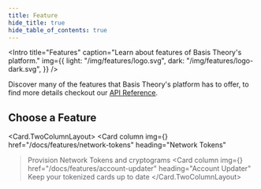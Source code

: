 ```yaml
---
title: Feature
hide_title: true
hide_table_of_contents: true
---
```



<Intro
  title="Features"
  caption="Learn about features of Basis Theory's platform."
  img={{
    light: "/img/features/logo.svg",
    dark: "/img/features/logo-dark.svg",
  }}
/>

Discover many of the features that Basis Theory's platform has to offer, to find more details checkout our [API Reference](/docs/api/).

## Choose a Feature

<Card.TwoColumnLayout>
  <Card
    column
    img={<Info />}
    href="/docs/features/network-tokens"
    heading="Network Tokens"
  >Provision Network Tokens and cryptograms</Card>
  <Card
    column
    img={<Info />}
    href="/docs/features/account-updater"
    heading="Account Updater"
  >Keep your tokenized cards up to date</Card>
</Card.TwoColumnLayout>
